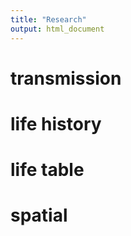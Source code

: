 ```yaml
---
title: "Research"
output: html_document
---
```



# transmission

# life history

# life table

# spatial